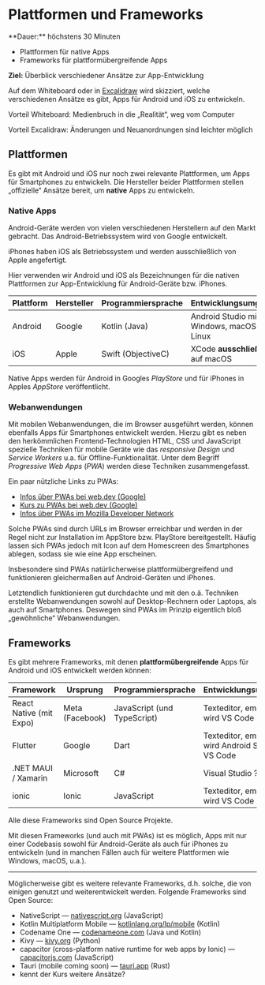 
# Plattformen und Frameworks

<Callout>
  **Dauer:** höchstens 30 Minuten

  - Plattformen für native Apps
  - Frameworks für plattformübergreifende Apps

  **Ziel:** Überblick verschiedener Ansätze zur App-Entwicklung
</Callout>

 Auf dem Whiteboard oder in [Excalidraw](https://excalidraw.com) 
 wird skizziert, welche verschiedenen Ansätze es gibt, Apps für Android und iOS zu entwickeln.

<Callout type="warning">
Vorteil Whiteboard: Medienbruch in die „Realität“, weg vom Computer

Vorteil Excalidraw: Änderungen und Neuanordnungen sind leichter möglich
</Callout>

## Plattformen

Es gibt mit Android und iOS nur noch zwei relevante Plattformen,
um Apps für Smartphones zu entwickeln. Die Hersteller beider
Plattformen stellen „offizielle“ Ansätze bereit, um **native**
Apps zu entwickeln.

### Native Apps

Android-Geräte werden von vielen verschiedenen Herstellern auf 
den Markt gebracht. 
Das Android-Betriebssystem wird von Google entwickelt. 

iPhones haben iOS als Betriebssystem und werden ausschließlich
von Apple angefertigt.

Hier verwenden wir Android und iOS als Bezeichnungen für 
die nativen Plattformen zur App-Entwicklung für Android-Geräte
bzw. iPhones. 

Plattform | Hersteller | Programmiersprache | Entwicklungsumgebung |
--- | --- | --- | --- |
Android | Google | Kotlin (Java) | Android Studio mit Windows, macOS oder Linux | 
iOS | Apple | Swift (ObjectiveC) | XCode **ausschließlich** (!) auf macOS | 

Native Apps werden für Android in Googles _PlayStore_ und für
iPhones in Apples _AppStore_ veröffentlicht.

### Webanwendungen

Mit mobilen Webanwendungen, die im Browser ausgeführt werden,
können ebenfalls Apps für Smartphones entwickelt werden. Hierzu
gibt es neben den herkömmlichen Frontend-Technologien HTML, CSS
und JavaScript spezielle Techniken für mobile Geräte wie 
das _responsive Design_ und _Service Workers_ u.a. für 
Offline-Funktionalität. Unter dem Begriff _Progressive Web Apps_ 
(_PWA_) werden diese Techniken zusammengefasst. 

Ein paar nützliche Links zu PWAs:

- [Infos über PWAs bei web.dev (Google)](https://web.dev/progressive-web-apps/)
- [Kurs zu PWAs bei web.dev (Google)](https://web.dev/learn/pwa/)
- [Infos über PWAs im Mozilla Developer Network](https://developer.mozilla.org/en-US/docs/Web/Progressive_web_apps)

Solche PWAs sind durch URLs im Browser erreichbar und werden
in der Regel nicht zur Installation im AppStore bzw. PlayStore 
bereitgestellt. Häufig lassen sich PWAs jedoch mit Icon auf dem 
Homescreen des Smartphones ablegen, sodass sie wie eine App 
erscheinen.

Insbesondere sind PWAs natürlicherweise plattformübergreifend und
funktionieren gleichermaßen auf Android-Geräten und iPhones.

<Callout type="info">
Letztendlich funktionieren gut durchdachte und mit den o.ä. Techniken 
erstellte Webanwendungen sowohl auf Desktop-Rechnern oder Laptops, als auch
auf Smartphones. Deswegen sind PWAs im Prinzip eigentlich bloß „gewöhnliche“ 
Webanwendungen. 
</Callout>

## Frameworks

Es gibt mehrere Frameworks, mit denen **plattformübergreifende** Apps 
für Android und iOS entwickelt werden können:

Framework | Ursprung | Programmiersprache | Entwicklungsumgebung | Webseite |
--- | --- | --- | --- | --- |
React Native (mit Expo) | Meta (Facebook) | JavaScript (und TypeScript) | Texteditor, empfohlen wird VS Code | [reactnative.dev](https://reactnative.dev)
Flutter | Google | Dart | Texteditor, empfohlen wird Android Studio oder VS Code | [flutter.dev](https://flutter.dev/) |
.NET MAUI / Xamarin | Microsoft | C# | Visual Studio ? | [dot.net/maui](https://dot.net/maui) |
ionic | Ionic | JavaScript | Texteditor, empfohlem wird VS Code | [ionicframework.com](https://ionicframework.com/) |

Alle diese Frameworks sind Open Source Projekte.

Mit diesen Frameworks (und auch mit PWAs) ist es möglich, Apps mit
nur einer Codebasis sowohl für Android-Geräte als auch für iPhones 
zu entwickeln (und in manchen Fällen auch für weitere Plattformen 
wie Windows, macOS, u.a.).

---

Möglicherweise gibt es weitere relevante Frameworks, d.h. solche, die von einigen genutzt und weiterentwickelt werden. Folgende Frameworks sind Open Source:

- NativeScript &mdash; [nativescript.org](https://nativescript.org/) (JavaScript)
- Kotlin Multiplatform Mobile &mdash; [kotlinlang.org/lp/mobile](https://kotlinlang.org/lp/mobile/) (Kotlin)
- Codename One &mdash; [codenameone.com](https://www.codenameone.com) (Java und Kotlin)
- Kivy &mdash; [kivy.org](https://kivy.org) (Python)
- capacitor (cross-platform native runtime for web apps by Ionic) &mdash; [capacitorjs.com](https://capacitorjs.com) (JavaScript)
- Tauri (mobile coming soon) &mdash; [tauri.app](https://tauri.app) (Rust)
- kennt der Kurs weitere Ansätze?
